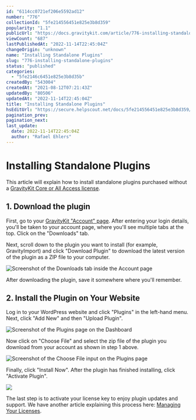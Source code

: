 ```yaml
---
id: "6114cc0721ef206e5592ad12"
number: "776"
collectionId: "5fe214556451e825e3b8d359"
popularity: "1.1"
publicUrl: "https://docs.gravitykit.com/article/776-installing-standalone-plugins"
viewCount: "687"
lastPublishedAt: "2022-11-14T22:45:04Z"
changeOrigin: "unknown"
name: "Installing Standalone Plugins"
slug: "776-installing-standalone-plugins"
status: "published"
categories: 
  - "5fe2146c6451e825e3b8d35b"
createdBy: "543004"
createdAt: "2021-08-12T07:21:43Z"
updatedBy: "80506"
updatedAt: "2022-11-14T22:45:04Z"
title: "Installing Standalone Plugins"
hsEditUrl: "https://secure.helpscout.net/docs/5fe214556451e825e3b8d359/article/6114cc0721ef206e5592ad12"
pagination_prev: 
pagination_next: 
last_update:
  date: 2022-11-14T22:45:04Z
  author: "Rafael Ehlers"
---
```


# Installing Standalone Plugins

This article will explain how to install standalone plugins purchased without a [GravityKit Core or All Access license](https://www.gravitykit.com/pricing/).

## 1. Download the plugin

First, go to your [GravityKit "Account" page](https://www.gravitykit.com/account/). After entering your login details, you'll be taken to your account page, where you'll see multiple tabs at the top. Click on the "Downloads" tab.

Next, scroll down to the plugin you want to install (for example, GravityImport) and click "Download Plugin" to download the latest version of the plugin as a ZIP file to your computer.

![Screenshot of the Downloads tab inside the Account page](https://s3.amazonaws.com/helpscout.net/docs/assets/54c58489e4b051242988532c/images/6372c375aad33a6d7c946b60/file-JKpQfprFEm.png)

After downloading the plugin, save it somewhere where you'll remember.

## 2. Install the Plugin on Your Website

Log in to your WordPress website and click "Plugins" in the left-hand menu. Next, click "Add New" and then "Upload Plugin".

![Screenshot of the Plugins page on the Dashboard](https://s3.amazonaws.com/helpscout.net/docs/assets/54c58489e4b051242988532c/images/6372c3d46c146d4e429d069b/file-1yEg2DIlvI.png)

Now click on "Choose File" and select the zip file of the plugin you download from your account as shown in step 1 above.

![Screenshot of the Choose File input on the Plugins page](https://s3.amazonaws.com/helpscout.net/docs/assets/54c58489e4b051242988532c/images/6372c475aad33a6d7c946b61/file-n90omHQbVv.png)  
 
Finally, click "Install Now". After the plugin has finished installing, click "Activate Plugin".

![](https://s3.amazonaws.com/helpscout.net/docs/assets/54c58489e4b051242988532c/images/6114dd0064a230081ba1e831/file-etbblJcD2A.png)

The last step is to activate your license key to enjoy plugin updates and support. We have another article explaining this process here: [Managing Your Licenses](https://docs.gravitykit.com/article/876-managing-your-licenses).